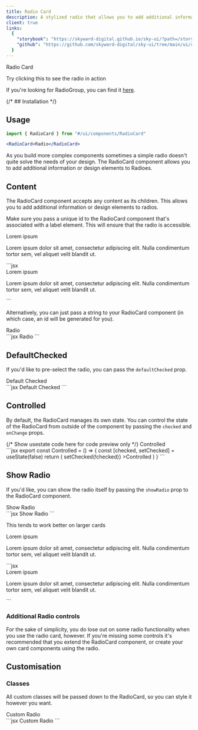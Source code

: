 ```yaml
---
title: Radio Card
description: A stylized radio that allows you to add additional information or design elements to Radioes.
client: true
links:
  {
    "storybook": "https://skyward-digital.github.io/sky-ui/?path=/story/ui-components-Radiogroup--default",
    "github": "https://github.com/skyward-digital/sky-ui/tree/main/ui/components/RadioCard",
  }
---
```



<CodePreview client:load>
  <RadioCard
    client:load
    defaultChecked
    showRadio
    className="max-w-md flex items-start"
  >
    <div className="text-left">
      <label htmlFor="custom-radio" className="font-bold">
        Radio Card
      </label>
      <p className="text-sm text-gray-500">
        Try clicking this to see the radio in action
      </p>
    </div>
  </RadioCard>
</CodePreview>

If you're looking for RadioGroup, you can find it [here](/ui/components/RadioGroup).

{/* ## Installation */}

## Usage

```jsx
import { RadioCard } from "#/ui/components/RadioCard"
```

```jsx
<RadioCard>Radio</RadioCard>
```

As you build more complex components sometimes a simple radio doesn't quite solve the needs of your design. The RadioCard component allows you to add additional information or design elements to Radioes.

## Content

The RadioCard component accepts any content as its children. This allows you to add additional information or design elements to radios.

Make sure you pass a unique id to the RadioCard component that's associated with a label element. This will ensure that the radio is accessible.

<CodePreview client:load>
  <RadioCard
    client:load
    id="custom-radio"
    defaultChecked={true}
    className="flex gap-4 max-w-md"
  >
    <ContainerIcon className="w-6 h-6 flex-shrink-0" />
    <div className="text-left">
      <label htmlFor="custom-radio" className="font-bold">
        Lorem ipsum
      </label>
      <p className="text-sm text-gray-500">
        Lorem ipsum dolor sit amet, consectetur adipiscing elit. Nulla
        condimentum tortor sem, vel aliquet velit blandit ut.
      </p>
    </div>
  </RadioCard>
  <div slot="code">
    ```jsx
    <RadioCard
      id="custom-radio"
      defaultChecked={true}
      className="flex gap-4 max-w-md"
    >
      <ContainerIcon className="w-6 h-6 flex-shrink-0" />
      <div className="text-left">
        <label htmlFor="custom-radio" className="font-bold">
          Lorem ipsum
        </label>
        <p className="text-sm text-gray-500">
          Lorem ipsum dolor sit amet, consectetur adipiscing elit. Nulla
          condimentum tortor sem, vel aliquet velit blandit ut.
        </p>
      </div>
    </RadioCard>
    ```
  </div>
</CodePreview>

Alternatively, you can just pass a string to your RadioCard component (in which case, an id will be generated for you).

<CodePreview client:load>
  <RadioCard client:load>Radio</RadioCard>
  <div slot="code">
    ```jsx
    <RadioCard>Radio</RadioCard>
    ```
  </div>
</CodePreview>

## DefaultChecked

If you'd like to pre-select the radio, you can pass the `defaultChecked` prop.

<CodePreview client:load>
  <RadioCard client:load defaultChecked>
    Default Checked
  </RadioCard>
  <div slot="code">
    ```jsx
    <RadioCard defaultChecked>Default Checked</RadioCard>
    ```
  </div>
</CodePreview>

## Controlled

By default, the RadioCard manages its own state. You can control the state of the RadioCard from outside of the component by passing the `checked` and `onChange` props.

<CodePreview client:load>
  {/* Show usestate code here for code preview only */}
  <RadioCard client:load>Controlled</RadioCard>
  <div slot="code">
    ```jsx
    export const Controlled = () => {
      const [checked, setChecked] = useState(false)
      return (
        <RadioCard
          checked={checked}
          onChange={() => setChecked(!checked)}
        >Controlled</RadioCard>
      )
    }
    ```
  </div>
</CodePreview>

## Show Radio

If you'd like, you can show the radio itself by passing the `showRadio` prop to the RadioCard component.

<CodePreview client:load>
  <RadioCard client:load showRadio defaultChecked>
    Show Radio
  </RadioCard>
  <div slot="code">
    ```jsx
    <RadioCard showRadio>Show Radio</RadioCard>
    ```
  </div>
</CodePreview>

This tends to work better on larger cards

<CodePreview client:load>
  <RadioCard
    client:load
    id="custom-radio"
    defaultChecked={true}
    showRadio={true}
    className="flex gap-4 max-w-md items-start"
  >
    <ContainerIcon className="w-6 h-6 flex-shrink-0 my-auto" />
    <div className="text-left">
      <label htmlFor="custom-radio" className="font-bold">
        Lorem ipsum
      </label>
      <p className="text-sm text-gray-500">
        Lorem ipsum dolor sit amet, consectetur adipiscing elit. Nulla
        condimentum tortor sem, vel aliquet velit blandit ut.
      </p>
    </div>
  </RadioCard>
  <div slot="code">
    ```jsx
    <RadioCard
      id="custom-radio"
      defaultChecked={true}
      showRadio={true}
      className="flex gap-4 max-w-md"
    >
      <ContainerIcon className="w-6 h-6 flex-shrink-0" />
      <div className="text-left">
        <label htmlFor="custom-radio" className="font-bold">
          Lorem ipsum
        </label>
        <p className="text-sm text-gray-500">
          Lorem ipsum dolor sit amet, consectetur adipiscing elit. Nulla
          condimentum tortor sem, vel aliquet velit blandit ut.
        </p>
      </div>
    </RadioCard>
    ```
  </div>
</CodePreview>

### Additional Radio controls

For the sake of simplicity, you do lose out on some radio functionality when you use the radio card, however. If you're missing some controls it's recommended that you extend the RadioCard component, or create your own card components using the radio.

## Customisation

### Classes

All custom classes will be passed down to the RadioCard, so you can style it however you want.

<CodePreview client:load>
  <RadioCard
    client:load
    defaultChecked
    className="font-medium data-[headlessui-state=checked]:bg-indigo-500 data-[headlessui-state=checked]:text-white"
  >
    Custom Radio
  </RadioCard>
  <div slot="code">
    ```jsx
    <RadioCard
      defaultChecked
      className="font-medium data-[headlessui-state=checked]:bg-indigo-500 data-[headlessui-state=checked]:text-white"
    >
      Custom Radio
    </RadioCard>
    ```
  </div>
</CodePreview>
